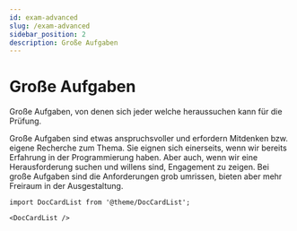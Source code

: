 ```yaml
---
id: exam-advanced
slug: /exam-advanced
sidebar_position: 2
description: Große Aufgaben
---
```


# Große Aufgaben

Große Aufgaben, von denen sich jeder welche heraussuchen kann für die Prüfung.

Große Aufgaben sind etwas anspruchsvoller und erfordern Mitdenken bzw. eigene
Recherche zum Thema. Sie eignen sich einerseits, wenn wir bereits Erfahrung
in der Programmierung haben. Aber auch, wenn wir eine Herausforderung suchen und
willens sind, Engagement zu zeigen. Bei große Aufgaben sind die Anforderungen grob
umrissen, bieten aber mehr Freiraum in der Ausgestaltung.

```mdx-code-block
import DocCardList from '@theme/DocCardList';

<DocCardList />
```
